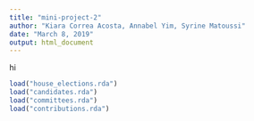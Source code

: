 ```yaml
---
title: "mini-project-2"
author: "Kiara Correa Acosta, Annabel Yim, Syrine Matoussi"
date: "March 8, 2019"
output: html_document
---
```


hi
```r
load("house_elections.rda")
load("candidates.rda")
load("committees.rda")
load("contributions.rda")


```
